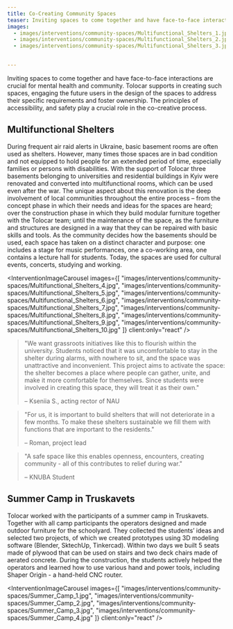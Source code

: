 ```yaml
---
title: Co-Creating Community Spaces
teaser: Inviting spaces to come together and have face-to-face interactions are crucial for mental health and community. Tolocar supports in creating such spaces, engaging the future users in the design of the spaces to address their specific requirements and foster ownership. The principles of accessibility, and safety play a crucial role in the co-creative process.
images:
  - images/interventions/community-spaces/Multifunctional_Shelters_1.jpg
  - images/interventions/community-spaces/Multifunctional_Shelters_2.jpg
  - images/interventions/community-spaces/Multifunctional_Shelters_3.jpg

  
---
```


Inviting spaces to come together and have face-to-face interactions are crucial for mental health and community. Tolocar supports in creating such spaces, engaging the future users in the design of the spaces to address their specific requirements and foster ownership. The principles of accessibility, and safety play a crucial role in the co-creative process. 

## Multifunctional Shelters
During frequent air raid alerts in Ukraine, basic basement rooms are often used as shelters. However, many times those spaces are in bad condition and not equipped to hold people for an extended period of time, especially families or persons with disabilities. With the support of Tolocar three basements belonging to universities and residential buildings in Kyiv were renovated and converted into multifunctional rooms, which can be used even after the war. The unique aspect about this renovation is the deep involvement of local communities throughout the entire process – from the concept phase in which their needs and ideas for the spaces are heard; over the construction phase in which they build modular furniture together with the Tolocar team; until the maintenance of the space, as the furniture and structures are designed in a way that they can be repaired with basic skills and tools. As the community decides how the basements should be used, each space has taken on a distinct character and purpose: one includes a stage for music performances, one a сo-working area, one contains a lecture hall for students. Today, the spaces are used for cultural events, concerts, studying and working.

<InterventionImageCarousel
  images={[
    "images/interventions/community-spaces/Multifunctional_Shelters_4.jpg",
    "images/interventions/community-spaces/Multifunctional_Shelters_5.jpg",
    "images/interventions/community-spaces/Multifunctional_Shelters_6.jpg",
    "images/interventions/community-spaces/Multifunctional_Shelters_7.jpg",
    "images/interventions/community-spaces/Multifunctional_Shelters_8.jpg",
    "images/interventions/community-spaces/Multifunctional_Shelters_9.jpg",
    "images/interventions/community-spaces/Multifunctional_Shelters_10.jpg"
  ]}
  client:only="react"
/>


> "We want grassroots initiatives like this to flourish within the university. Students noticed that it was uncomfortable to stay in the shelter during alarms, with nowhere to sit, and the space was unattractive and inconvenient. This project aims to activate the space: the shelter becomes a place where people can gather, unite, and make it more comfortable for themselves. Since students were involved in creating this space, they will treat it as their own."
> 
> – Kseniia S., acting rector of NAU

> "For us, it is important to build shelters that will not deteriorate in a few months. To make these shelters sustainable we fill them with functions that are important to the residents."
> 
> – Roman, project lead

> "A safe space like this enables openness, encounters, creating community - all of this contributes to relief during war."
> 
> – KNUBA Student

## Summer Camp in Truskavets
Tolocar worked with the participants of a summer camp in Truskavets. Together with all camp participants the operators designed and made outdoor furniture for the schoolyard. They collected the students’ ideas and selected two projects, of which we created prototypes using 3D modeling software (Blender, SktechUp, Tinkercad). Within two days we built 5 seats made of plywood that can be used on stairs and two deck chairs made of aerated concrete. During the construction, the students actively helped the operators and learned how to use various hand and power tools, including Shaper Origin - a hand-held CNC router. 

<InterventionImageCarousel
  images={[
    "images/interventions/community-spaces/Summer_Camp_1.jpg",
    "images/interventions/community-spaces/Summer_Camp_2.jpg",
    "images/interventions/community-spaces/Summer_Camp_3.jpg",
    "images/interventions/community-spaces/Summer_Camp_4.jpg"
  ]}
  client:only="react"
/>

